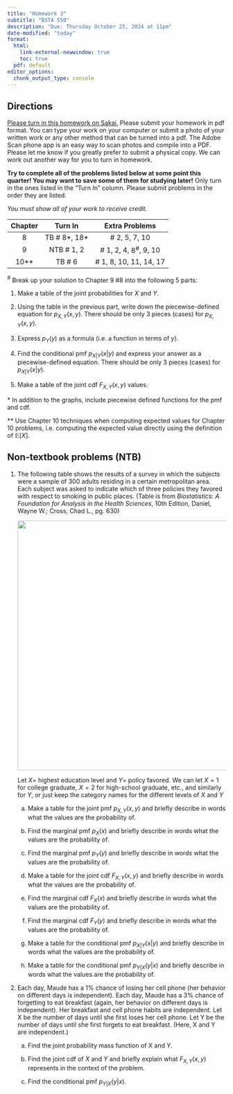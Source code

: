 ```yaml
---
title: "Homework 3"
subtitle: "BSTA 550"
description: "Due: Thursday October 25, 2024 at 11pm"
date-modified: "today"
format: 
  html:
    link-external-newwindow: true
    toc: true
  pdf: default 
editor_options: 
  chunk_output_type: console
---
```


## Directions

[Please turn in this homework on Sakai.](https://sakai.ohsu.edu/portal/site/BSTA-550-1-14926-F24/tool/c8320b13-1b6d-42ed-9c19-134634cf25af) Please submit your homework in pdf format. You can type your work on your computer or submit a photo of your written work or any other method that can be turned into a pdf. The Adobe Scan phone app is an easy way to scan photos and compile into a PDF. Please let me know if you greatly prefer to submit a physical copy. We can work out another way for you to turn in homework.

**Try to complete all of the problems listed below at some point this quarter! You may want to save some of them for studying later!** Only turn in the ones listed in the "Turn In" column. Please submit problems in the order they are listed.

*You must show all of your work to receive credit.*

::: center
| Chapter |     Turn In     |       Extra Problems        |
|:-------:|:---------------:|:---------------------------:|
|    8    | TB \# 8\*, 18\* |       \# 2, 5, 7, 10        |
|    9    |   NTB \# 1, 2   | \# 1, 2, 4, $8^{\#}$, 9, 10 |
| 10\*\*  |     TB \# 6     |   \# 1, 8, 10, 11, 14, 17   |
:::

$^\#$ Break up your solution to Chapter 9 #8 into the following 5 parts:

1.  Make a table of the joint probabilities for $X$ and $Y$.

2.  Using the table in the previous part, write down the piecewise-defined equation for $p_{X,Y}(x,y)$. There should be only 3 pieces (cases) for $p_{X,Y}(x,y)$.

3.  Express $p_Y(y)$ as a formula (i.e. a function in terms of $y$).

4.  Find the conditional pmf $p_{X|Y}(x|y)$ and express your answer as a piecewise-defined equation. There should be only 3 pieces (cases) for $p_{X|Y}(x|y)$.

5.  Make a table of the joint cdf $F_{X,Y}(x,y)$ values.

\* In addition to the graphs, include piecewise defined functions for the pmf and cdf.

\*\* Use Chapter 10 techniques when computing expected values for Chapter 10 problems, i.e. computing the expected value directly using the definition of $\mathbb{E}[X]$.

## Non-textbook problems (NTB)

1.  The following table shows the results of a survey in which the subjects were a sample of 300 adults residing in a certain metropolitan area. Each subject was asked to indicate which of three policies they favored with respect to smoking in public places. (Table is from *Biostatistics: A Foundation for Analysis in the Health Sciences*, 10th Edition, Daniel, Wayne W.; Cross, Chad L., pg. 630)

    ![](Table_Smoking_vs_Education_Level.png){fig-align="center" width="6in"}

    Let $X=$ highest education level and $Y=$ policy favored. We can let $X=1$ for college graduate, $X=2$ for high-school graduate, etc., and similarly for $Y$, or just keep the category names for the different levels of $X$ and $Y$

    a.  Make a table for the joint pmf $p_{X,Y}(x,y)$ and briefly describe in words what the values are the probability of.

    b.  Find the marginal pmf $p_{X}(x)$ and briefly describe in words what the values are the probability of.

    c.  Find the marginal pmf $p_{Y}(y)$ and briefly describe in words what the values are the probability of.

    d.  Make a table for the joint cdf $F_{X,Y}(x,y)$ and briefly describe in words what the values are the probability of.

    e.  Find the marginal cdf $F_{X}(x)$ and briefly describe in words what the values are the probability of.

    f.  Find the marginal cdf $F_{Y}(y)$ and briefly describe in words what the values are the probability of.

    g.  Make a table for the conditional pmf $p_{X|Y}(x|y)$ and briefly describe in words what the values are the probability of.

    h.  Make a table for the conditional pmf $p_{Y|X}(y|x)$ and briefly describe in words what the values are the probability of.

2.  Each day, Maude has a 1% chance of losing her cell phone (her behavior on different days is independent). Each day, Maude has a 3% chance of forgetting to eat breakfast (again, her behavior on different days is independent). Her breakfast and cell phone habits are independent. Let X be the number of days until she first loses her cell phone. Let Y be the number of days until she first forgets to eat breakfast. (Here, X and Y are independent.)

    a.  Find the joint probability mass function of X and Y.

    b.  Find the joint cdf of $X$ and $Y$ and briefly explain what $F_{X,Y}(x,y)$ represents in the context of the problem.

    c.  Find the conditional pmf $p_{Y|X}(y|x)$.
